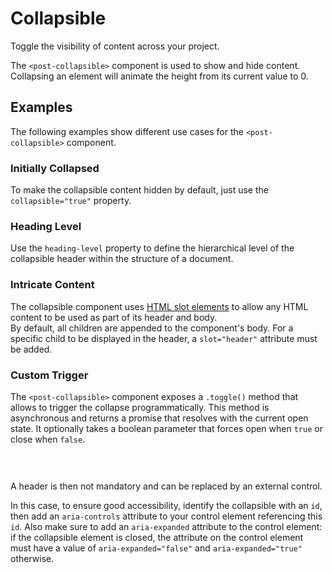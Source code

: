 
<Meta of={CollapsibleStories} />

# Collapsible

<p className="lead">Toggle the visibility of content across your project.</p>

The `<post-collapsible>` component is used to show and hide content.
Collapsing an element will animate the height from its current value to 0.

<Canvas of={CollapsibleStories.Default} />
<Controls of={CollapsibleStories.Default} />

## Examples

The following examples show different use cases for the `<post-collapsible>` component.

### Initially Collapsed

To make the collapsible content hidden by default, just use the `collapsible="true"` property.

<Canvas of={CollapsibleStories.InitiallyCollapsed} />

### Heading Level

Use the `heading-level` property to define the hierarchical level of the collapsible header within the structure of a document.

<Canvas of={CollapsibleStories.HeadingLevel} />

### Intricate Content

The collapsible component uses [HTML slot elements](https://developer.mozilla.org/en-US/docs/Web/HTML/Element/slot)
to allow any HTML content to be used as part of its header and body.<br/>
By default, all children are appended to the component's body.
For a specific child to be displayed in the header, a `slot="header"` attribute must be added.

<Canvas of={CollapsibleStories.IntricateContent} />

### Custom Trigger

The `<post-collapsible>` component exposes a `.toggle()` method that allows to trigger the collapse programmatically.
This method is asynchronous and returns a promise that resolves with the current open state.
It optionally takes a boolean parameter that forces open when `true` or close when `false`.

```typescript
const collapsible = document.querySelector('#collapsibleId') as HTMLPostCollapsibleElement;
collapsible.toggle(/* open: boolean */).then((/* isOpen: boolean */) => {});
```

A header is then not mandatory and can be replaced by an external control.

In this case, to ensure good accessibility, identify the collapsible with an `id`,
then add an `aria-controls` attribute to your control element referencing this `id`.
Also make sure to add an `aria-expanded` attribute to the control element:
if the collapsible element is closed, the attribute on the control element must have a value of `aria-expanded="false"`
and `aria-expanded="true"` otherwise.

<Canvas of={CollapsibleStories.CustomTrigger} />
